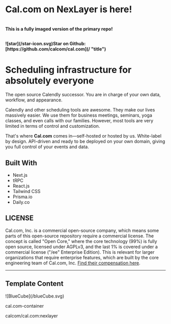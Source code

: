 # Cal.com on NexLayer is here!

\
**This is a fully imaged version of the primary repo!**

##

<strong className="flex">
  ![star](/star-icon.svg)Star on Github: [https://github.com/calcom/cal.com](/
  "title")
</strong>

##

# Scheduling infrastructure for absolutely everyone

The open source Calendly successor. You are in charge of your own data, workflow, and appearance.

Calendly and other scheduling tools are awesome. They make our lives massively easier. We use them for business meetings, seminars, yoga classes, and even calls with our families. However, most tools are very limited in terms of control and customization.

That's where **Cal.com** comes in—self-hosted or hosted by us. White-label by design. API-driven and ready to be deployed on your own domain, giving you full control of your events and data.

## Built With

- Next.js
- tRPC
- React.js
- Tailwind CSS
- Prisma.io
- Daily.co

## LICENSE

Cal.com, Inc. is a commercial open-source company, which means some parts of this open-source repository require a commercial license. The concept is called "Open Core," where the core technology (99%) is fully open source, licensed under AGPLv3, and the last 1% is covered under a commercial license ("/ee" Enterprise Edition). This is relevant for larger organizations that require enterprise features, which are built by the core engineering team of Cal.com, Inc. [Find their compensation here](https://cal.com/open).

---

## Template Content

<div className="mt-[0px] px-5 py-4 flex gap-[14px] max-w-[750px] 2xl:max-w-[1014px] items-center rounded-[7px] bg-card-color">
  <div className="flex justify-center items-center rounded-[7px] p-2 w-[38px] h-[38px] bg-background">
    ![BlueCube](/blueCube.svg)
  </div>
  <div>
    <p className="font-normal text-base text-white">cal.com-container</p>
    <p className="font-normal text-tiny text-description-color">
      calcom/cal.com:nexlayer
    </p>
  </div>
</div>
